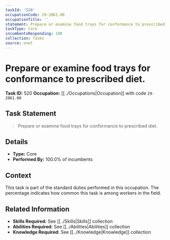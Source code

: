 ```yaml
---
taskId: '520'
occupationCode: 29-2061.00
occupationTitle: ''
statement: Prepare or examine food trays for conformance to prescribed diet.
taskType: Core
incumbentsResponding: 100
collection: Tasks
source: onet
---
```

# Prepare or examine food trays for conformance to prescribed diet.

**Task ID:** 520
**Occupation:** [[../Occupations|Occupation]] with code `29-2061.00`

## Task Statement

> Prepare or examine food trays for conformance to prescribed diet.

## Details

- **Type:** Core
- **Performed By:** 100.0% of incumbents

## Context

This task is part of the standard duties performed in this occupation. The percentage indicates how common this task is among workers in the field.

## Related Information

- **Skills Required:** See [[../Skills|Skills]] collection
- **Abilities Required:** See [[../Abilities|Abilities]] collection
- **Knowledge Required:** See [[../Knowledge|Knowledge]] collection
